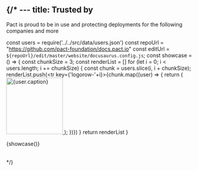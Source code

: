 {/* ---
title: Trusted by
---

Pact is proud to be in use and protecting deployments for the following companies and more

const users = require('../../src/data/users.json')
const repoUrl = "https://github.com/pact-foundation/docs.pact.io"
const editUrl = `${repoUrl}/edit/master/website/docusaurus.config.js`;
const showcase = () => {
const chunkSize = 3;
const renderList = []
for (let i = 0; i < users.length; i += chunkSize) {
  const chunk = users.slice(i, i + chunkSize);
  renderList.push(<tr key={'logorow-'+i}>{chunk.map((user) => {
    return (
        <td key={user.caption}>
          <a href={user.infoLink} key={user.caption}>
            <img src={user.image} alt={user.caption} title={user.caption} width='150'></img>
          </a>
        </td>
    );
  })}</tr>)
}
return renderList
}

<div className="logos"><table><tbody>{showcase()}</tbody></table></div> */}